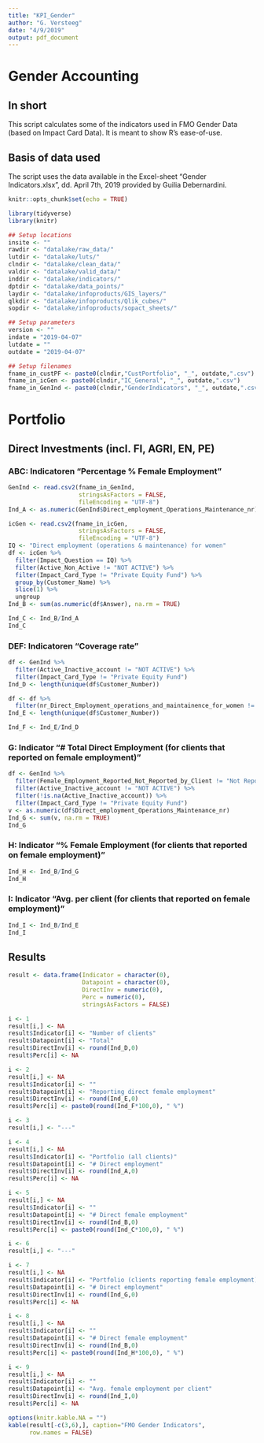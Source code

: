 ```yaml
---
title: "KPI_Gender"
author: "G. Versteeg"
date: "4/9/2019"
output: pdf_document
---
```


# Gender Accounting
## In short
This script calculates some of the indicators used in FMO Gender Data (based on Impact Card Data). It is meant to show R's ease-of-use.

## Basis of data used
The script uses the data available in the Excel-sheet "Gender Indicators.xlsx", dd. April 7th, 2019 provided by Guilia Debernardini.


```r
knitr::opts_chunk$set(echo = TRUE)
```

```r
library(tidyverse)
library(knitr)

## Setup locations
insite <- ""
rawdir <- "datalake/raw_data/"
lutdir <- "datalake/luts/"
clndir <- "datalake/clean_data/"
valdir <- "datalake/valid_data/"
inddir <- "datalake/indicators/"
dptdir <- "datalake/data_points/"
laydir <- "datalake/infoproducts/GIS_layers/"
qlkdir <- "datalake/infoproducts/Qlik_cubes/"
sopdir <- "datalake/infoproducts/sopact_sheets/"

## Setup parameters
version <- ""
indate = "2019-04-07"
lutdate = ""
outdate = "2019-04-07"

## Setup filenames
fname_in_custPF <- paste0(clndir,"CustPortfolio", "_", outdate,".csv")
fname_in_icGen <- paste0(clndir,"IC_General", "_", outdate,".csv")
fname_in_GenInd <- paste0(clndir,"GenderIndicators", "_", outdate,".csv")
```

# Portfolio

## Direct Investments (incl. FI, AGRI, EN, PE)

### ABC: Indicatoren "Percentage % Female Employment"
```r
GenInd <- read.csv2(fname_in_GenInd,
                    stringsAsFactors = FALSE,
                    fileEncoding = "UTF-8")
Ind_A <- as.numeric(GenInd$Direct_employment_Operations_Maintenance_nr)

icGen <- read.csv2(fname_in_icGen,
                    stringsAsFactors = FALSE,
                    fileEncoding = "UTF-8")
IQ <- "Direct employment (operations & maintenance) for women"
df <- icGen %>%
  filter(Impact_Question == IQ) %>%
  filter(Active_Non_Active != "NOT ACTIVE") %>%
  filter(Impact_Card_Type != "Private Equity Fund") %>%
  group_by(Customer_Name) %>%
  slice(1) %>%
  ungroup
Ind_B <- sum(as.numeric(df$Answer), na.rm = TRUE)

Ind_C <- Ind_B/Ind_A
Ind_C
```

### DEF: Indicatoren "Coverage rate"

```r
df <- GenInd %>%
  filter(Active_Inactive_account != "NOT ACTIVE") %>%
  filter(Impact_Card_Type != "Private Equity Fund")
Ind_D <- length(unique(df$Customer_Number))

df <- df %>%
  filter(nr_Direct_Employment_operations_and_maintainence_for_women != "Not Reported")
Ind_E <- length(unique(df$Customer_Number))

Ind_F <- Ind_E/Ind_D
```

### G: Indicator "# Total Direct Employment (for clients that reported on female employment)"

```r
df <- GenInd %>%
  filter(Female_Employment_Reported_Not_Reported_by_Client != "Not Reported") %>%
  filter(Active_Inactive_account != "NOT ACTIVE") %>%
  filter(!is.na(Active_Inactive_account)) %>%
  filter(Impact_Card_Type != "Private Equity Fund")
v <- as.numeric(df$Direct_employment_Operations_Maintenance_nr)
Ind_G <- sum(v, na.rm = TRUE)
Ind_G
```

### H: Indicator "% Female Employment (for clients that reported on female employment)"

```r
Ind_H <- Ind_B/Ind_G
Ind_H
```

### I: Indicator "Avg. per client (for clients that reported on female employment)"

```r
Ind_I <- Ind_B/Ind_E
Ind_I
```

## Results

```r
result <- data.frame(Indicator = character(0),
                     Datapoint = character(0),
                     DirectInv = numeric(0),
                     Perc = numeric(0),
                     stringsAsFactors = FALSE)

i <- 1
result[i,] <- NA
result$Indicator[i] <- "Number of clients"
result$Datapoint[i] <- "Total"
result$DirectInv[i] <- round(Ind_D,0)
result$Perc[i] <- NA

i <- 2
result[i,] <- NA
result$Indicator[i] <- ""
result$Datapoint[i] <- "Reporting direct female employment"
result$DirectInv[i] <- round(Ind_E,0)
result$Perc[i] <- paste0(round(Ind_F*100,0), " %")

i <- 3
result[i,] <- "---"

i <- 4
result[i,] <- NA
result$Indicator[i] <- "Portfolio (all clients)"
result$Datapoint[i] <- "# Direct employment"
result$DirectInv[i] <- round(Ind_A,0)
result$Perc[i] <- NA

i <- 5
result[i,] <- NA
result$Indicator[i] <- ""
result$Datapoint[i] <- "# Direct female employment"
result$DirectInv[i] <- round(Ind_B,0)
result$Perc[i] <- paste0(round(Ind_C*100,0), " %")

i <- 6
result[i,] <- "---"

i <- 7
result[i,] <- NA
result$Indicator[i] <- "Portfolio (clients reporting female employment)"
result$Datapoint[i] <- "# Direct employment"
result$DirectInv[i] <- round(Ind_G,0)
result$Perc[i] <- NA

i <- 8
result[i,] <- NA
result$Indicator[i] <- ""
result$Datapoint[i] <- "# Direct female employment"
result$DirectInv[i] <- round(Ind_B,0)
result$Perc[i] <- paste0(round(Ind_H*100,0), " %")

i <- 9
result[i,] <- NA
result$Indicator[i] <- ""
result$Datapoint[i] <- "Avg. female employment per client"
result$DirectInv[i] <- round(Ind_I,0)
result$Perc[i] <- NA
```


```r
options(knitr.kable.NA = "")
kable(result[-c(3,6),], caption="FMO Gender Indicators",
      row.names = FALSE)
```

